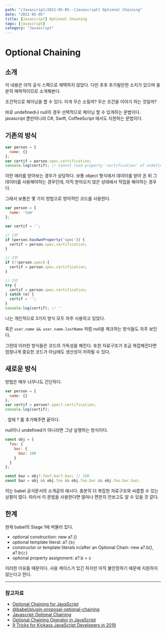 ---
path: "/Javascript/2021-05-05--[Javascript] Optional Chaining"
date: "2021-05-05"
title: [Javascript] Optional Chaining
tags: [javascript]
category: "Javascript"
---

# Optional Chaining

## 소개

이 내용은 아직 공식 스펙으로 채택하지 않았다. 다만 추후 추가될만한 소지가 있으며 충분히 매력적이므로 소개해본다.

조건적으로 체이닝을 할 수 있다. 이게 무슨 소릴까? 무슨 조건을 이야기 하는 것일까?

바로 undefined나 null의 경우 선택적으로 체이닝 할 수 있게하는 문법이다. javascript 뿐만아니라 C#, Swift, CoffeeScript 에서도 지원하는 문법이다.

## 기존의 방식

```js
var person = {
  name: {}
};
var certif = person.spec.certification;
console.log(certif); // Cannot read property 'certification' of undefined
```

이런 에러를 받아보는 경우가 상당하다. 보통 object 형식에서 데이터를 받아 온 뒤 그 데이터를 사용해야하는 경우인데, 아직 받아오지 않은 상태에서 작업을 해야하는 경우다.

그래서 보통은 몇 가지 방법으로 방어적인 코드를 사용한다.

```js
var person = {
  name: 'tom'
};

var certif = '';

// 1번
if (person.hasOwnProperty('spec')) {
  certif = person.spec.certification;
}

// 2번
if (!!person.spec) {
  certif = person.spec.certification;
}

// 3번
try {
  certif = person.spec.certification;
} catch (e) {
  certif = '';
}
console.log(certif); // ''
```

나는 개인적으로 3가지 방식 모두 자주 사용하고 있었다.

혹은 `user.name && user.name.lastName` 처럼 null을 체크하는 방식들도 자주 보인다.

그런데 이러한 방식들은 코드의 가독성을 해친다. 또한 자료구조가 조금 복잡해진다면 엄청나게 중요한 코드가 아님에도 생산성이 저하될 수 있다.

## 새로운 방식

방법은 매우 너무나도 간단하다.

```js
var person = {
  name: {}
};
var certif = person?.spec?.certification;
console.log(certif);
```

. 앞에 ? 를 추가해주면 끝이다.

null이나 undefined가 아니라면 그냥 실행하는 방식이다.

```js
const obj = {
  foo: {
    bar: {
      baz: 100
    }
  }
};

const baz = obj?.foo?.bar?.baz; // 100
const baz = obj && obj.foo && obj.foo.bar && obj.foo.bar.baz;
```

이는 babel 공식문서의 소개글의 예시다. 충분히 더 복잡한 자료구조와 씨름할 수 있는 상황이 많다. 따라서 이 문법을 사용한다면 얼마나 편한지 안보고도 알 수 있을 것 같다.

## 한계

현재 babel의 Stage 1에 머물러 있다.

- optional construction: new a?.()
- optional template literal: a?.`{b}`
- constructor or template literals in/after an Optional Chain: new a?.b(), a?.b`{c}`
- optional property assignment: a?.b = c

이러한 이유들 때문이다. 사용 케이스가 있긴 하지만 아직 불안정하기 때문에 지원하지 않는다고 한다.

---

### 참고자료

- [Optional Chaining for JavaScript](https://github.com/tc39/proposal-optional-chaining)
- [@babel/plugin-proposal-optional-chaining](https://babeljs.io/docs/en/next/babel-plugin-proposal-optional-chaining.html)
- [Javascript Optional Chaining](https://dev-momo.tistory.com/entry/Javascript-Optional-Chaining)
- [Optional Chaining Operator in JavaScript](https://www.youtube.com/watch?v=FKRVqtP8o48)
- [9 Tricks for Kickass JavaScript Developers in 2019](https://levelup.gitconnected.com/9-tricks-for-kickass-javascript-developers-in-2019-eb01dd3def2a?gi=4624a912a47f)

